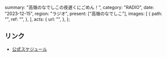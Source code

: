   summary: "高嶺のなでしこの夜遅くにごめん！",
  category: "RADIO",
  date: "2023-12-15",
  region: "ラジオ",
  present: ["高嶺のなでしこ"],
  images: [
    {
      path: "",
      ref: "",
    },
  ],
  acts: {
    url: "",
  },
};

## リンク

- [公式スケジュール](https://takanenonadeshiko.jp/?p=1009)
